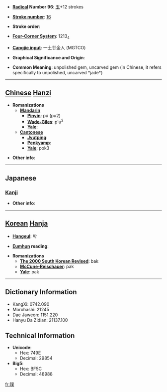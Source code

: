 * '''[[Wiktionary:Chinese radical index| Radical]] Number 96''': [[Wiktionary:Chinese radical index 玉|玉]]+12 strokes

* '''[[Wiktionary:Chinese total strokes index|Stroke number]]''': [[Wiktionary:Chinese total strokes index 16|16]]

* '''Stroke order''': 

* '''[[Wiktionary:Chinese four corner index|Four-Corner System]]''': 1213<sub>4</sub>

* '''[[Wiktionary:Chinese Cangjie index|Cangjie input]]''': 一土廿金人 (MGTCO)

* '''Graphical Significance and Origin''': 

* '''Common Meaning''': unpolished gem, uncarved gem (in Chinese, it refers specifically to unpolished, uncarved *jade*)

----

== [[Chinese]] [[Hanzi]] ==

* '''Romanizations'''
** '''[[Mandarin]]'''
*** '''[[Pinyin]]''': pú (pu2)
*** '''[[Wade-Giles]]''': p'u<sup>2</sup>
*** '''[[Yale]]''': 
** '''[[Cantonese]]'''
*** '''[[Jyutping]]''':
*** '''[[Penkyamp]]''': 
*** '''[[Yale]]''': pok3

* '''Other info''': 

----

==Japanese==
===[[Kanji]]===
{{kanji|on readings=[[はく]] (haku)
|kun readings=[[あらたま]] (aratama)
}}

* '''Other info''':  

----

== [[Korean]] [[Hanja]] ==

* '''[[Hangeul]]''': 박

* '''[[Eumhun]] reading''': 

* '''Romanizations'''
** '''[[The 2000 South Korean Revised Romanization|The 2000 South Korean Revised]]''': bak
** '''[[McCune-Reischauer]]''': pak
** '''[[Yale]]''': pak

----

== Dictionary Information ==

* KangXi: 0742.090
* Morohashi: 21245
* Dae Jaweon: 1151.220
* Hanyu Da Zidian: 21137.100

== Technical Information ==

* '''Unicode''':
** Hex: 749E
** Decimal: 29854
* '''Big5''':
** Hex: BF5C
** Decimal: 48988

[[fr:璞]]